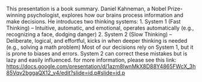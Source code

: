 This presentation is a book summary.
Daniel Kahneman, a Nobel Prize-winning psychologist, explores how our brains process information and make decisions. He introduces two thinking systems:
    1.  System 1 (Fast Thinking) – Intuitive, automatic, and emotional, operates automatically (e.g., recognizing a face, dodging danger)
    2.  System 2 (Slow Thinking) – Deliberate, logical, and effortful, kicks in when deeper thinking is needed (e.g., solving a math problem)
Most of our decisions rely on System 1, but it is prone to biases and errors. System 2 can correct these mistakes but is lazy and easily influenced.
for more information, please see this link:
https://docs.google.com/presentation/d/1azm8lwnMkX8D88Y4865FWcX_3h85Vqv2bggaQX12_v4/edit?slide=id.p#slide=id.p